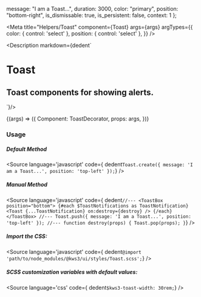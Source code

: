 
  message: "I am a Toast...",
  duration: 3000,
  color: "primary",
  position: "bottom-right",
  is_dismissable: true,
  is_persistent: false,
  context: 1
};

<Meta
  title="Helpers/Toast"
  component={Toast}
  args={args}
  argTypes={{
    color: {
      control: 'select'
    },
    position: {
      control: 'select'
    },
  }}
/>

<Description markdown={dedent`
# Toast
## Toast components for showing alerts.
`}/>

<Canvas>
  <Story
  name="Toast"
  args={args}
  >
  {(args) => ({
    Component: ToastDecorator,
    props: args,
  })}
  </Story>
</Canvas>

<ArgsTable story="Toast" />


### Usage
##### Default Method
<Source
  language='javascript'
  code={ dedent`
  Toast.create({ message: 'I am a Toast...', position: 'top-left' });
  `}
/>

##### Manual Method
<Source
  language='javascript'
  code={ dedent`
  //---
  <ToastBox position="bottom">
    {#each $ToastNotifications as ToastNotification}
      <Toast {...ToastNotification} on:destroy={destroy} />
    {/each}
  </ToastBox>
  //---
  Toast.push({ message: 'I am a Toast...', position: 'top-left' });
  //---
  function destroy(props) {
    Toast.pop(props);
  }
  `}
/>


##### Import the CSS:
<Source
  language='javascript'
  code={ dedent`@import 'path/to/node_modules/@kws3/ui/styles/Toast.scss';`}
/>

##### SCSS customization variables with default values:
<Source
  language='css'
  code={ dedent`
    $kws3-toast-width: 30rem;
  `}
/>